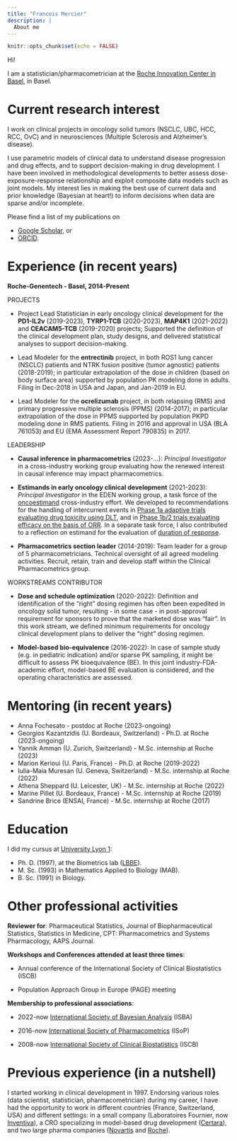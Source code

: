 ```yaml
---
title: "Francois Mercier"
description: |
  About me
---
```


```r
knitr::opts_chunk$set(echo = FALSE)
```


Hi!

I am a statistician/pharmacometrician at the [Roche Innovation Center in Basel](https://www.roche.ch/en/standorte/basel-hq.htm), in Basel. 


# Current research interest

I work on clinical projects in oncology solid tumors (NSCLC, UBC, HCC, RCC, OvC) and in neurosciences (Multiple Sclerosis and Alzheimer's disease).

I use parametric models of clinical data to understand disease progression and drug effects, and to support decision-making in drug development. I have been involved in methodological developments to better assess dose-exposure-response relationship and exploit composite data models such as joint models. My interest lies in making the best use of current data and prior knowledge (Bayesian at heart!) to inform decisions when data are sparse and/or incomplete.

Please find a list of my publications on 

* [Google Scholar](https://scholar.google.com/citations?user=JZwKfSkAAAAJ&hl=en), or
* [ORCID](https://orcid.org/0000-0002-5685-1408).


# Experience (in recent years)

__Roche-Genentech - Basel, 2014-Present __

PROJECTS

* Project Lead Statistician in early oncology clinical development for the __PD1-IL2v__ (2019-2023), __TYRP1-TCB__ (2020-2023), __MAP4K1__ (2021-2022) and __CEACAM5-TCB__ (2019-2020) projects; Supported the definition of the clinical development plan, study designs, and delivered statistical analyses to support decision-making.

* Lead Modeler for the __entrectinib__ project, in both ROS1 lung cancer (NSCLC) patients and NTRK fusion positive (tumor agnostic) patients (2018-2019); in particular extrapolation of the dose in children (based on body surface area) supported by population PK modeling done in adults. Filing in Dec-2018 in USA and Japan, and Jan-2019 in EU.

* Lead Modeler for the __ocrelizumab__ project, in both relapsing (RMS) and primary progressive multiple sclerosis (PPMS) (2014-2017); in particular extrapolation of the dose in PPMS supported by population PKPD modeling done in RMS patients. Filing in 2016 and approval in USA (BLA 761053) and EU (EMA Assessment Report 790835) in 2017.

LEADERSHIP

* __Causal inference in pharmacometrics__ (2023-...): *Principal Investigator* in a cross-industry working group evaluating how the renewed interest in causal inference may impact pharmacometrics.

* __Estimands in early oncology clinical development__ (2021-2023): *Principal Investigator* in the EDEN working group, a task force of the [oncoestimand](https://oncoestimand.github.io/oncowg_webpage/docs/) cross-industry effort. We developed to recommendations for the handling of intercurrent events in [Phase 1a adaptive trials evaluating drug toxicity using DLT](https://doi.org/10.1080/19466315.2023.2296648), and in [Phase 1b/2 trials evaluating efficacy on the basis of ORR](https://onlinelibrary.wiley.com/doi/full/10.1002/pst.2319). In a separate task force, I also contributed to a reflection on estimand for the evaluation of [duration of response](https://onlinelibrary.wiley.com/doi/full/10.1002/pst.2340).

* __Pharmacometrics section leader__ (2014-2019): Team leader for a group of 5 pharmacometricians. Technical oversight of all agreed modeling activities. Recruit, retain, train and develop staff within the Clinical Pharmacometrics group.

WORKSTREAMS CONTRIBUTOR

* __Dose and schedule optimization__ (2020-2022): Definition and identification of the "right" dosing regimen has often been expedited in oncology solid tumor, resulting - in some case - in post-approval requirement for sponsors to prove that the marketed dose was "fair". In this work stream, we defined minimum requirements for oncology clinical development plans to deliver the "right" dosing regimen.

* __Model-based bio-equivalence__ (2016-2022): In case of sample study (e.g. in pediatric indication) and/or sparse PK sampling, it might be difficult to assess PK bioequivalence (BE). In this joint industry-FDA-academic effort, model-based BE evaluation is considered, and the operating characteristics are assessed.

# Mentoring (in recent years)

* Anna Fochesato - postdoc at Roche (2023-ongoing)
* Georgios Kazantzidis (U. Bordeaux, Switzerland) - Ph.D. at Roche (2023-ongoing)
* Yannik Amman (U. Zurich, Switzerland) - M.Sc. internship at Roche (2023)
* Marion Kerioui (U. Paris, France) - Ph.D. at Roche (2019-2022)
* Iulia-Maia Muresan (U. Geneva, Switzerland) - M.Sc. internship at Roche (2022)
* Athena Sheppard (U. Leicester, UK) - M.Sc. internship at Roche (2022)
* Marine Pillet (U. Bordeaux, France) - M.Sc. internship at Roche (2019) 
* Sandrine Brice (ENSAI, France) - M.Sc. internship at Roche (2017)

# Education

I did my cursus at [University Lyon 1](https://www.univ-lyon1.fr/en):

* Ph. D. (1997), at the Biometrics lab ([LBBE](https://lbbe.univ-lyon1.fr/en)).
* M. Sc. (1993) in Mathematics Applied to Biology (MAB).
* B. Sc. (1991) in Biology.


# Other professional activities

__Reviewer for__: Pharmaceutical Statistics, Journal of Biopharmaceutical Statistics, Statistics in Medicine, CPT: Pharmacometrics and Systems Pharmacology, AAPS Journal.

__Workshops and Conferences attended at least three times__:

* Annual conference of the International Society of Clinical Biostatistics (ISCB)

* Population Approach Group in Europe (PAGE) meeting

__Membership to professional associations__:

* 2022-now	[International Society of Bayesian Analysis](https://bayesian.org/) (ISBA)

* 2016-now 	[International Society of Pharmacometrics](http://www.go-isop.org/) (ISoP)

* 2008-now	[International Society of Clinical Biostatistics](https://iscb.international/) (ISCB)


# Previous experience (in a nutshell)

I started working in clinical development in 1997. Endorsing various roles (data scientist, statistician, pharmacometrician) during  my career, I have had the opportunity to work in different countries (France, Switzerland, USA) and different settings: in a small company (Laboratoires Fournier, now [Inventiva](https://inventivapharma.com/)), a CRO specializing in model-based drug development ([Certara](https://www.certara.com/)), and two large pharma companies ([Novartis](https://www.novartis.com/) and [Roche](https://www.roche.com/)). 



